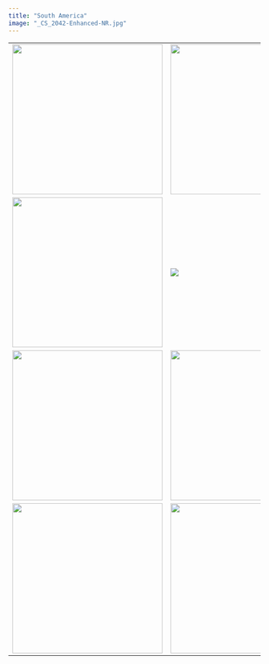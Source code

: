 ```yaml
---
title: "South America"
image: "_CS_2042-Enhanced-NR.jpg"
---
```


|                                            |                                 |                                  |                                              |
|------------------|------------------|------------------|------------------|
| ![](_CS_2042-Enhanced-NR.jpg){width="300"} | ![](_CS_0260.jpg){width="300"}  | ![](_CS_9475-2.jpg){width="300"} | ![](_CS_2099-Enhanced-NR-2.jpg){width="300"} |
| ![](_CS_0456.jpg){width="300"}             | ![](_CS_2075-Enhanced-NR-2.jpg) | ![](_CS_0587.jpg){width="300"}   | ![](_CS_1325.jpg){width="300"}               |
| ![](_CS_1348.jpg){width="300"}             | ![](_CS_0458.jpg){width="300"}  | ![](_CS_9580.jpg){width="300"}   | ![](_CS_1269.jpg){width="300"}               |
| ![](_CS_9395.jpg){width="300"}             | ![](_CS_9411.jpg){width="300"}  | ![](_CS_9513.jpg){width="300"}   | ![](_CS_0812.jpg){width="300"}               |

